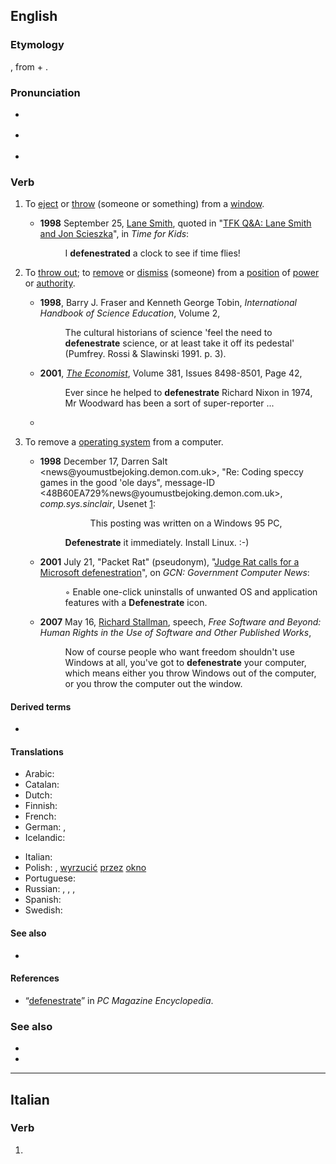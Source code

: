 ==English==
{{was wotd|2006|February|28}}

===Etymology===
{{back-form|en|defenestration}}, from {{uder|en|la|de-||out}} + {{m|la|fenestra||window}}.

===Pronunciation===
* {{a|UK}} {{IPA|en|/dɪˈfɛnɪstɹeɪt/}}
* {{a|US}} {{IPA|en|/dəˈfɛnɪstɹeɪt/}}
* {{audio|en|LL-Q1860 (eng)-Vealhurl-defenestrate.wav |Audio (UK)}}

===Verb===
{{en-verb}}

# {{lb|en|transitive}} To [[eject]] or [[throw]] (someone or something) from a [[window]].
#* '''1998''' September 25, [[w:Lane Smith (illustrator)|Lane Smith]], quoted in "[https://web.archive.org/web/20100207213427/http://www.timeforkids.com/TFK/teachers/wr/article/0,27972,88538,00.html TFK Q&A: Lane Smith and Jon Scieszka]", in ''Time for Kids'':
#*: I '''defenestrated''' a clock to see if time flies!
# {{lb|en|transitive}} To [[throw out]]; to [[remove]] or [[dismiss]] (someone) from a [[position]] of [[power]] or [[authority]].
#* '''1998''', Barry J. Fraser and Kenneth George Tobin, ''International Handbook of Science Education'', Volume 2,
#*: The cultural historians of science 'feel the need to '''defenestrate''' science, or at least take it off its pedestal' (Pumfrey. Rossi & Slawinski 1991. p. 3).
#* '''2001''', ''[[w:The Economist|The Economist]]'', Volume 381, Issues 8498-8501, Page 42,
#*: Ever since he helped to '''defenestrate''' Richard Nixon in 1974, Mr Woodward has been a sort of super-reporter ...
#* {{quote-book|en|year=2004|author=Mary Carey and Kim Berquist|title=Writing from a Small Country: Anthology of the Creative Writing Club, Luxembourg|passage=According to the guidebooks, they do it so strenuously that women would very much like to '''defenestrate''' the custom.}}
# {{lb|en|computing|transitive|humorous|slang}} To remove a {{w|Windows}} [[operating system]] from a computer.
#* '''1998''' December 17, Darren Salt &lt;news@youmustbejoking.demon.com.uk>, "Re: Coding speccy games in the good 'ole days", message-ID &lt;48B60EA729%news@youmustbejoking.demon.com.uk>, ''comp.sys.sinclair'', Usenet&nbsp;[http://google.com/group/comp.sys.sinclair/msg/8b00481a8be589d2]:
#*:: This posting was written on a Windows 95 PC,
#*: '''Defenestrate''' it immediately. Install Linux. :-)
#* '''2001''' July 21, "Packet Rat" (pseudonym), "[http://gcn.com/articles/2001/07/21/packet-rat_633659204168370717.aspx Judge Rat calls for a Microsoft defenestration]", <!-- retrieved 2009 May 17 --> on ''GCN: Government Computer News'':
#*: ◦ Enable one-click uninstalls of unwanted OS and application features with a '''Defenestrate''' icon.
#* '''2007''' May 16, [[w:Richard Stallman|Richard Stallman]], speech, ''Free Software and Beyond: Human Rights in the Use of Software and Other Published Works'',
#*: Now of course people who want freedom shouldn't use Windows at all, you've got to '''defenestrate''' your computer, which means either you throw Windows out of the computer, or you throw the computer out the window.

====Derived terms====
*{{l|en|defenestration}}

====Translations====
{{trans-top|eject from a window}}
* Arabic: {{t|ar|يلقي من النافذَة}}
* Catalan: {{t+|ca|defenestrar}}
* Dutch: {{t+|nl|defenestreren}}
* Finnish: {{t|fi|[[heittää]] [[ikkuna]]sta [[ulos]]}}
* French: {{t+|fr|défenestrer}}
* German: {{t|de|[[aus]] [[dem]] [[Fenster]] [[werfen]]}}, {{q|learned}} {{t|de|defenestrieren}}
* Icelandic: {{t|is|henda út um glugga}}
{{trans-mid}}
* Italian: {{t+|it|defenestrare}}
* Polish: {{t|pl|defenestrować}}, [[wyrzucić]] [[przez]] [[okno]]
* Portuguese: {{t+|pt|defenestrar}}
* Russian: {{t|ru|[[выбра́сывать]] [[из]] [[окно|окна́]]|impf}}, {{t|ru|[[вы́бросить]] [[из]] [[окно|окна́]]|pf}}, {{t|ru|[[выки́дывать]] [[из]] [[окно|окна́]]|impf}}, {{t|ru|[[вы́кинуть]] [[из]] [[окно|окна́]]|pf}}
* Spanish: {{t+|es|defenestrar}}
* Swedish: {{t+|sv|defenestrera}}
{{trans-bottom}}

====See also====
*{{l|en|autodefenestrate}}

====References====
* “[https://web.archive.org/web/20090828184143/http://www.pcmag.com/encyclopedia_term/0%2C2542%2Ct%3Ddefenestrate%26i%3D56449%2C00.asp defenestrate]” in ''PC Magazine Encyclopedia''.

===See also===
* {{pedia|Defenestration}}
* {{pedia|Defenestrations of Prague}}

{{C|en|Violence}}

----

==Italian==

===Verb===
{{head|it|verb form}}

# {{inflection of|it|defenestrare||2|p|pres|ind|;|2|p|imp}}